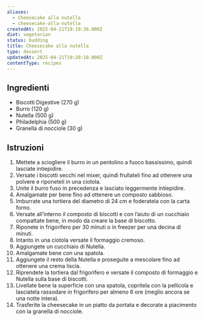 ```yaml
---
aliases:
  - Cheesecake alla nutella
  - cheesecake-alla-nutella
createdAt: 2025-04-21T19:19:36.000Z
diet: vegetarian
status: budding
title: Cheesecake alla nutella
type: dessert
updatedAt: 2025-04-21T19:20:10.000Z
contentType: recipes
---
```

## Ingredienti

- Biscotti Digestive (270 g)
- Burro (120 g)
- Nutella (500 g)
- Philadelphia (500 g)
- Granella di nocciole (30 g)

## Istruzioni

1. Mettete a sciogliere il burro in un pentolino a fuoco bassissimo, quindi lasciate intiepidire.
2. Versate i biscotti secchi nel mixer, quindi frullateli fino ad ottenere una polvere e riponeteli in una ciotola.
3. Unite il burro fuso in precedenza e lasciato leggermente intiepidire.
4. Amalgamate per bene fino ad ottenere un composto sabbioso.
5. Imburrate una tortiera del diametro di 24 cm e foderatela con la carta forno.
6. Versate all’interno il composto di biscotti e con l’aiuto di un cucchiaio compattate bene, in modo da creare la base di biscotto.
7. Riponete in frigorifero per 30 minuti o in freezer per una decina di minuti.
8. Intanto in una ciotola versate il formaggio cremoso.
9. Aggiungete un cucchiaio di Nutella.
10. Amalgamate bene con una spatola.
11. Aggiungete il resto della Nutella e proseguite a mescolare fino ad ottenere una crema liscia.
12. Riprendete la tortiera dal frigorifero e versate il composto di formaggio e Nutella sulla base di biscotti.
13. Livellate bene la superficie con una spatola, copritela con la pellicola e lasciatela rassodare in frigorifero per almeno 6 ore (meglio ancora se una notte intera).
14. Trasferite la cheesecake in un piatto da portata e decorate a piacimento con la granella di nocciole.
